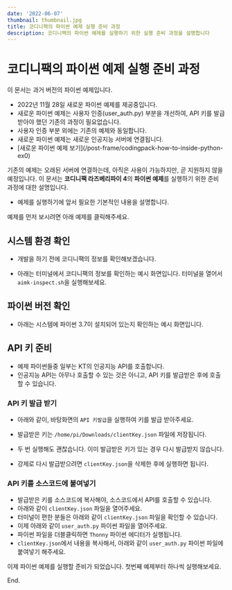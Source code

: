 ```yaml
---
date: '2022-06-07'
thumbnail: thumbnail.jpg
title: 코디니팩의 파이썬 예제 실행 준비 과정
description: 코디니팩의 파이썬 예제를 실행하기 위한 실행 준비 과정을 설명합니다
---
```


# 코디니팩의 파이썬 예제 실행 준비 과정

<MdxTextBox>
    <Box sx={{ color: 'secondary.main', fontWeight: 600, mb: 1 }}>이 문서는 과거 버전의 파이썬 예제입니다.</Box>
    <ul>
        <li>2022년 11월 28일 새로운 파이썬 예제를 제공중입니다.</li>
        <li>
            새로운 파이썬 예제는 사용자 인증(user_auth.py) 부분을 개선하여, API 키를 발급받아야 했던 기존의 과정이
            필요없습니다.
        </li>
        <li>사용자 인증 부분 외에는 기존의 예제와 동일합니다.</li>
        <li>새로운 파이썬 예제는 새로운 인공지능 서버에 연결됩니다.</li>
        <li>[새로운 파이썬 예제 보기](/post-frame/codingpack-how-to-inside-python-ex0)</li>
    </ul>
    기존의 예제는 오래된 서버에 연결하는데, 아직은 사용이 가능하지만, 곧 지원하지 않을 예정입니다.
</MdxTextBox>

<MdxTextBox>
    <Box sx={{ color: 'secondary.main', fontWeight: 600, mb: 1 }}>
        이 문서는 <b>코디니팩 라즈베리파이 4</b>의 <b>파이썬 예제</b>를 실행하기 위한 준비 과정에 대한 설명입니다.
    </Box>
    <ul>
        <li>예제를 실행하기에 앞서 필요한 기본적인 내용을 설명합니다.</li>
    </ul>
</MdxTextBox>

예제를 먼저 보시려면 아래 예제를 클릭해주세요.

<PyExampleLinkBox exampleId="ex0" />

## 시스템 환경 확인

-   개발을 하기 전에 코디니팩의 정보를 확인해보겠습니다.
-   아래는 터미널에서 코디니팩의 정보를 확인하는 예시 화면입니다. 터미널을 열어서 `aimk-inspect.sh`을 실행해보세요.

    <MdxImageView src="/images/codinypack-py/inspect.png" caption="시스템 정보 확인" />

## 파이썬 버전 확인

-   아래는 시스템에 파이썬 3.7이 설치되어 있는지 확인하는 예시 화면입니다.
    <MdxImageView src="/images/codinypack-py/check-py37.png" caption="파이썬 버전 확인" />

## API 키 준비

-   예제 파이썬들중 일부는 KT의 인공지능 API를 호출합니다.
-   인공지능 API는 아무나 호출할 수 있는 것은 아니고, API 키를 발급받은 후에 호출할 수 있습니다.

### API 키 발급 받기

-   아래와 같이, 바탕화면의 `API 키발급`을 실행하여 키를 발급 받아주세요.
-   발급받은 키는 `/home/pi/Downloads/clientKey.json` 파일에 저장됩니다.
-   두 번 실행해도 괜찮습니다. 이미 발급받은 키가 있는 경우 다시 발급받지 않습니다.
-   강제로 다시 발급받으려면 `clientKey.json`을 삭제한 후에 실행하면 됩니다.

    <MdxImageView src="/images/codinypack-py/issue-api-key.png" caption="API 키 발급" />

### API 키를 소스코드에 붙여넣기

-   발급받은 키를 소스코드에 복사해야, 소스코드에서 API를 호출할 수 있습니다.
-   아래와 같이 `clientKey.json` 파일을 열어주세요.
    <MdxImageView src="/images/codinypack-py/copy-key-step1.png" caption="clientKey.json 파일 열기" />
-   터미널이 편한 분들은 아래와 같이 `clientKey.json` 파일을 확인할 수 있습니다.
    <MdxImageView src="/images/codinypack-py/copy-key-step2.png" caption="터미널에서 clientKey.json 파일 열기" />
-   이제 아래와 같이 `user_auth.py` 파이썬 파일을 열어주세요.
    <MdxImageView src="/images/codinypack-py/copy-key-step3.png" caption="user_auth.py 파일 열기" />
-   파이썬 파일을 더블클릭하면 `Thonny` 파이썬 에디터가 실행됩니다.
-   `clientKey.json`에서 내용을 복사해서, 아래와 같이 `user_auth.py` 파이썬 파일에 붙여넣기 해주세요.
    <MdxImageView src="/images/codinypack-py/copy-key-step4.png" caption="user_auth.py 파일 열기" />

이제 파이썬 예제를 실행할 준비가 되었습니다. 첫번째 예제부터 하나씩 실행해보세요.

<PyExampleLinkBox exampleId="ex0" />

End.
